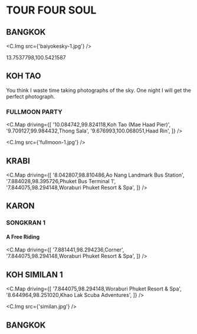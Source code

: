 
# TOUR FOUR SOUL

## BANGKOK

<C.Img src={'baiyokesky-1.jpg'} />

13.7537798,100.5421587

## KOH TAO

You think I waste time taking photographs of the sky.
One night I will get the perfect photograph.

### FULLMOON PARTY

<C.Map
  driving={[
    '10.084742,99.824118,Koh Tao (Mae Haad Pier)',
    '9.709127,99.984432,Thong Sala',
    '9.676993,100.068051,Haad Rin',
]}
/>

<C.Img src={'fullmoon-1.jpg'} />

## KRABI

<C.Map
  driving={[
    '8.042807,98.810486,Ao Nang Landmark Bus Station',
    '7.884028,98.395726,Phuket Bus Terminal 1',
    '7.844075,98.294148,Woraburi Phuket Resort & Spa',
]}
/>

## KARON

### SONGKRAN 1

#### A Free Riding

<C.Map
  driving={[
    '7.881441,98.294236,Corner',
    '7.844075,98.294148,Woraburi Phuket Resort & Spa',
]}
/>

## KOH SIMILAN 1

<C.Map
  driving={[
    '7.844075,98.294148,Woraburi Phuket Resort & Spa',
    '8.644964,98.251020,Khao Lak Scuba Adventures',
]}
/>

<C.Img src={'similan.jpg'} />

## BANGKOK
